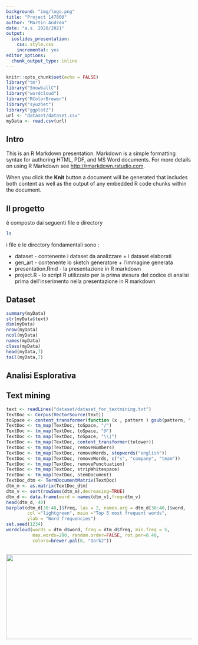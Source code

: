 ```yaml
---
background: "img/logo.png"
title: "Project 147800"
author: "Martin Andrea"
date: "a.s. 2020/2021"
output:
  ioslides_presentation:
    css: style.css
    incremental: yes
editor_options: 
  chunk_output_type: inline
---
```


```r
knitr::opts_chunk$set(echo = FALSE)
library("tm")
library("SnowballC")
library("wordcloud")
library("RColorBrewer")
library("syuzhet")
library("ggplot2")
url <- "dataset/dataset.csv"
myData <- read.csv(url)

```
## Intro

This is an R Markdown presentation. Markdown is a simple formatting syntax for authoring HTML, PDF, and MS Word documents. For more details on using R Markdown see <http://rmarkdown.rstudio.com>.

When you click the **Knit** button a document will be generated that includes both content as well as the output of any embedded R code chunks within the document.

## Il progetto 
è composto dai seguenti file e directory
```bash
ls
```
i file e le directory fondamentali sono :

- dataset - contenente i dataset da analizzare + i dataset elaborati
- gen_art - contenente lo sketch generatore + l'immagine generata
- presentation.Rmd - la presentazione in R markdown
- project.R - lo script R utilizzato per la prima stesura del codice di analisi prima dell'inserimento nella presentazione in R markdown

## Dataset
```r
summary(myData)
str(myData$text)
dim(myData)
nrow(myData)
ncol(myData)
names(myData)
class(myData)
head(myData,7)
tail(myData,7)

```

## Analisi Esplorativa

## Text mining

```r
text <- readLines("dataset/dataset_for_textmining.txt")
TextDoc <- Corpus(VectorSource(text))
toSpace <- content_transformer(function (x , pattern ) gsub(pattern, " ", x))
TextDoc <- tm_map(TextDoc, toSpace, "/")
TextDoc <- tm_map(TextDoc, toSpace, "@")
TextDoc <- tm_map(TextDoc, toSpace, "\\|")
TextDoc <- tm_map(TextDoc, content_transformer(tolower))
TextDoc <- tm_map(TextDoc, removeNumbers)
TextDoc <- tm_map(TextDoc, removeWords, stopwords("english"))
TextDoc <- tm_map(TextDoc, removeWords, c("s", "company", "team")) 
TextDoc <- tm_map(TextDoc, removePunctuation)
TextDoc <- tm_map(TextDoc, stripWhitespace)
TextDoc <- tm_map(TextDoc, stemDocument)
TextDoc_dtm <- TermDocumentMatrix(TextDoc)
dtm_m <- as.matrix(TextDoc_dtm)
dtm_v <- sort(rowSums(dtm_m),decreasing=TRUE)
dtm_d <- data.frame(word = names(dtm_v),freq=dtm_v)
head(dtm_d, 40)
barplot(dtm_d[30:40,]$freq, las = 2, names.arg = dtm_d[30:40,]$word,
        col ="lightgreen", main ="Top 5 most frequent words",
        ylab = "Word frequencies")
set.seed(1234)
wordcloud(words = dtm_d$word, freq = dtm_d$freq, min.freq = 5,
          max.words=200, random.order=FALSE, rot.per=0.40, 
          colors=brewer.pal(8, "Dark2"))
```

##
<div style="text-align:center;vertical-align:middle;">
<img width = "800" height = "230" src="img/uniud.png"/>
</div>
